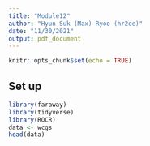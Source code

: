 ```yaml
---
title: "Module12"
author: "Hyun Suk (Max) Ryoo (hr2ee)"
date: "11/30/2021"
output: pdf_document
---
```


```r
knitr::opts_chunk$set(echo = TRUE)
```


## Set up 

```r
library(faraway)
library(tidyverse)
library(ROCR)
data <- wcgs
head(data)
```







